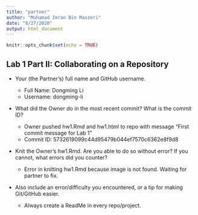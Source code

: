 ```yaml
---
title: "partner"
author: "Muhamad Imran Bin Maszeri"
date: "8/27/2020"
output: html_document
---
```


```r
knitr::opts_chunk$set(echo = TRUE)
```

## Lab 1 Part II: Collaborating on a Repository


* Your (the Partner’s) full name and GitHub username.
  + Full Name: Dongming Li
  + Username: dongming-li

* What did the Owner do in the most recent commit? What is the commit ID?

  + Owner pushed hw1.Rmd and hw1.html to repo with message "First commit message for Lab 1"
  + Commit ID: 5732619099c44d95479b044ef7570c6362e8f9d8

* Knit the Owner’s hw1.Rmd. Are you able to do so without error? If you cannot, what errors did you counter?
  + Error in knitting hw1.Rmd because image is not found. Waiting for partner to fix.

* Also include an error/difficulty you encountered, or a tip for making Git/GitHub easier.
  + Always create a ReadMe in every repo/project.
